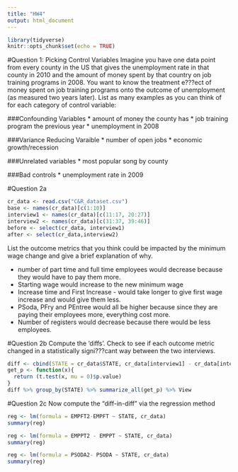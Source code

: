 ```yaml
---
title: "HW4"
output: html_document
---
```


```r
library(tidyverse)
knitr::opts_chunk$set(echo = TRUE)
```
#Question 1: Picking Control Variables
Imagine you have one data point from every county in the US that gives the unemployment rate in that county in 2010 and the amount of money spent by that country on job training programs in 2008. You want to know the treatment e???ect of money spent on job training programs onto the outcome of unemployment (as measured two years later). List as many examples as you can think of for each category of control variable:

###Confounding Variables
* amount of money the county has
* job training program the previous year
* unemployment in 2008

###Variance Reducing Varaible
* number of open jobs
* economic growth/recession

###Unrelated variables
* most popular song by county

###Bad controls
* unemployment rate in 2009

#Question 2a
```r
cr_data <- read.csv("C&R_dataset.csv")
base <- names(cr_data)[c(1:10)]
interview1 <- names(cr_data)[c(11:17, 20:27)]
interview2 <- names(cr_data)[c(31:37, 39:46)]
before <- select(cr_data, interview1)
after <- select(cr_data,interview2)
```
List the outcome metrics that you think could be impacted by the minimum wage change and give a brief explanation of why.

* number of part time and full time employees would decrease because they would have to pay them more.
* Starting wage would increase to the new minimum wage
* Increase time and First Increase - would take longer to give first wage increase and would give them less.
* PSoda, PFry and PEntree would all be higher because since they are paying their employees more, everything cost more.
* Number of registers would decrease because there would be less employees.

#Question 2b
Compute the 'diffs'. Check to see if each outcome metric changed in a statistically signi???cant way between the two interviews.
```r
diff <- cbind(STATE = cr_data$STATE, cr_data[interview1] - cr_data[interview2])
get_p <- function(x){
  return (t.test(x, mu = 0)$p.value)
}
diff %>% group_by(STATE) %>% summarize_all(get_p) %>% View
```

#Question 2c
Now compute the "diff-in-diff" via the regression method
```r
reg <- lm(formula = EMPFT2-EMPFT ~ STATE, cr_data)
summary(reg)

reg <- lm(formula = EMPPT2 - EMPPT ~ STATE, cr_data)
summary(reg)

reg <- lm(formula = PSODA2- PSODA ~ STATE, cr_data)
summary(reg)
```